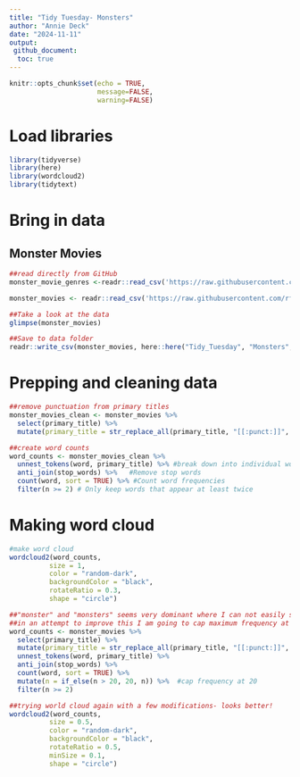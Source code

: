 ```yaml
---
title: "Tidy Tuesday- Monsters"
author: "Annie Deck"
date: "2024-11-11"
output: 
 github_document:
  toc: true
---
```


```r
knitr::opts_chunk$set(echo = TRUE,
                      message=FALSE,
                      warning=FALSE)
```

# Load libraries
```r
library(tidyverse)
library(here)
library(wordcloud2)
library(tidytext)
```

# Bring in data
## Monster Movies 
```r
##read directly from GitHub
monster_movie_genres <-readr::read_csv('https://raw.githubusercontent.com/rfordatascience/tidytuesday/master/data/2024/2024-10-29/monster_movie_genres.csv')

monster_movies <- readr::read_csv('https://raw.githubusercontent.com/rfordatascience/tidytuesday/master/data/2024/2024-10-29/monster_movies.csv')

##Take a look at the data
glimpse(monster_movies)

##Save to data folder 
readr::write_csv(monster_movies, here::here("Tidy_Tuesday", "Monsters", "Data", "monster_movies.csv"))

```

# Prepping and cleaning data
```r
##remove punctuation from primary titles
monster_movies_clean <- monster_movies %>%
  select(primary_title) %>%
  mutate(primary_title = str_replace_all(primary_title, "[[:punct:]]", " "))

##create word counts
word_counts <- monster_movies_clean %>%
  unnest_tokens(word, primary_title) %>% #break down into individual words
  anti_join(stop_words) %>%   #Remove stop words
  count(word, sort = TRUE) %>% #Count word frequencies
  filter(n >= 2) # Only keep words that appear at least twice

```
# Making word cloud 
```r
#make word cloud
wordcloud2(word_counts,
          size = 1,
          color = "random-dark",
          backgroundColor = "black",
          rotateRatio = 0.3,
          shape = "circle")

##"monster" and "monsters" seems very dominant where I can not easily see the other words
##in an attempt to improve this I am going to cap maximum frequency at 20 
word_counts <- monster_movies %>%
  select(primary_title) %>%
  mutate(primary_title = str_replace_all(primary_title, "[[:punct:]]", " ")) %>%
  unnest_tokens(word, primary_title) %>%
  anti_join(stop_words) %>%
  count(word, sort = TRUE) %>%
  mutate(n = if_else(n > 20, 20, n)) %>%  #cap frequency at 20
  filter(n >= 2)

##trying world cloud again with a few modifications- looks better!
wordcloud2(word_counts,
          size = 0.5,
          color = "random-dark",
          backgroundColor = "black",
          rotateRatio = 0.5,
          minSize = 0.1,
          shape = "circle")

```

